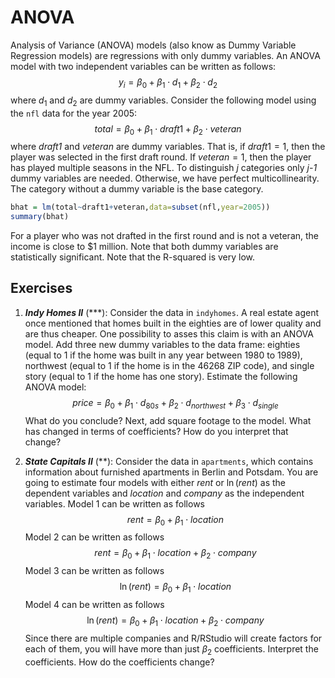 # ANOVA
Analysis of Variance (ANOVA) models (also know as Dummy Variable Regression models) are regressions with only dummy variables. An ANOVA model with two independent variables can be written as follows:
$$y_i = \beta_0 + \beta_1 \cdot d_1 + \beta_2 \cdot d_2$$
where $d_1$ and $d_2$ are dummy variables. Consider the following model using the `nfl` data for the year 2005:
$$total = \beta_0 + \beta_1 \cdot draft1 + \beta_2 \cdot veteran$$
where *draft1* and *veteran* are dummy variables. That is, if $draft1=1$, then the player was selected in the first draft round. If $veteran=1$, then the player has played multiple seasons in the NFL. To distinguish *j* categories only *j-1* dummy variables are needed. Otherwise, we have perfect multicollinearity. The category without a dummy variable is the base category.
```r
bhat = lm(total~draft1+veteran,data=subset(nfl,year=2005))
summary(bhat)
```
For a player who was not drafted in the first round and is not a veteran, the income is close to $1 million. Note that both dummy variables are statistically significant. Note that the R-squared is very low.  

## Exercises
1. ***Indy Homes II*** (\*\*\*): Consider the data in `indyhomes`. A real estate agent once mentioned that homes built in the eighties are of lower quality and are thus cheaper. One possibility to asses this claim is with an ANOVA model. Add three new dummy variables to the data frame: eighties (equal to 1 if the home was built in any year between 1980 to 1989), northwest (equal to 1 if the home is in the 46268 ZIP code), and single story (equal to 1 if the home has one story). Estimate the following ANOVA model:
$$price = \beta_0+\beta_1 \cdot d_{80s}+\beta_2 \cdot d_{northwest} + \beta_3 \cdot d_{single}$$
What do you conclude? Next, add square footage to the model. What has changed in terms of coefficients? How do you interpret that change?

2. ***State Capitals II*** (\*\*): Consider the data in `apartments`, which contains information about furnished apartments in Berlin and Potsdam. You are going to estimate four models with either $rent$ or $\ln(rent)$ as the dependent variables and $location$ and $company$ as the independent variables. Model 1 can be written as follows
$$rent = \beta_0+\beta_1 \cdot location$$
Model 2 can be written as follows
$$rent = \beta_0+\beta_1 \cdot location + \beta_2 \cdot company$$
Model 3 can be written as follows
$$\ln(rent) = \beta_0+\beta_1 \cdot location$$
Model 4 can be written as follows
$$\ln(rent) = \beta_0+\beta_1 \cdot location+ \beta_2 \cdot company$$
Since there are multiple companies and R/RStudio will create factors for each of them, you will have more than just $\beta_2$ coefficients. Interpret the coefficients. How do the coefficients change? 